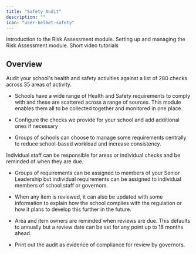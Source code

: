 ```yaml
---
title: "Safety Audit"
description: ""
icon: "user-helmet-safety"
---
```


<Columns cols={3}>
    <Card
        title="Introduction"
        icon="book"
        href="/safety/introduction"
    >
        Introduction to the Risk Assessment module.
    </Card>
    <Card
        title="Getting Started"
        icon="screwdriver-wrench"
        href="/safety/getting-started"
    >
        Setting up and managing the Risk Assessment module.
    </Card>
    <Card
        title="Tutorials"
        icon="person-chalkboard"
        href="/safety/tutorials"
    >
        Short video tutorials
    </Card>
</Columns>

## Overview

<Tip>
Audit your school's health and safety activities against a list of 280 checks across 35 areas of activity.
</Tip>

* Schools have a wide range of Health and Safety requirements to comply with and these are scattered across a range of sources. This module enables them all to be collected together and monitored in one place.

* Configure the checks we provide for your school and add additional ones if necessary

* Groups of schools can choose to manage some requirements centrally to reduce school-based workload and increase consistency.

<Tip>
Individual staff can be responsible for areas or individual checks and be reminded of when they are due.
</Tip>

* Groups of requirements can be assigned to members of your Senior Leadership but individual requirements can be assigned to individual members of school staff or governors.

* When any item is reviewed, it can also be updated with some information to explain how the school complies with the regulation or how it plans to develop this further in the future.

* Area and item owners are reminded when reviews are due. This defaults to annually but a review date can be set for any point up to 18 months ahead.

* Print out the audit as evidence of compliance for review by governors.
